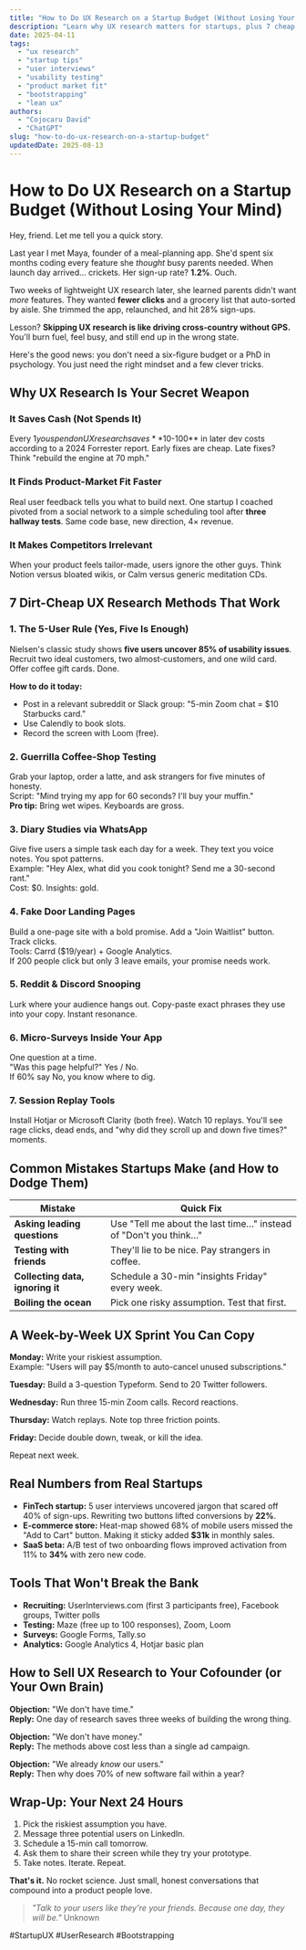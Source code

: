 ```yaml
---
title: "How to Do UX Research on a Startup Budget (Without Losing Your Mind)"
description: "Learn why UX research matters for startups, plus 7 cheap methods you can start today to build products people actually want."
date: 2025-04-11
tags:
  - "ux research"
  - "startup tips"
  - "user interviews"
  - "usability testing"
  - "product market fit"
  - "bootstrapping"
  - "lean ux"
authors:
  - "Cojocaru David"
  - "ChatGPT"
slug: "how-to-do-ux-research-on-a-startup-budget"
updatedDate: 2025-08-13
---
```


# How to Do UX Research on a Startup Budget (Without Losing Your Mind)

Hey, friend. Let me tell you a quick story.

Last year I met Maya, founder of a meal-planning app. She'd spent six months coding every feature she *thought* busy parents needed. When launch day arrived… crickets. Her sign-up rate? **1.2%**. Ouch.

Two weeks of lightweight UX research later, she learned parents didn't want *more* features. They wanted **fewer clicks** and a grocery list that auto-sorted by aisle. She trimmed the app, relaunched, and hit 28% sign-ups.

Lesson? **Skipping UX research is like driving cross-country without GPS.** You'll burn fuel, feel busy, and still end up in the wrong state.

Here's the good news: you don't need a six-figure budget or a PhD in psychology. You just need the right mindset and a few clever tricks.

## Why UX Research Is Your Secret Weapon

### It Saves Cash (Not Spends It)

Every $1 you spend on UX research saves **$10-100** in later dev costs according to a 2024 Forrester report. Early fixes are cheap. Late fixes? Think "rebuild the engine at 70 mph."

### It Finds Product-Market Fit Faster

Real user feedback tells you what to build next. One startup I coached pivoted from a social network to a simple scheduling tool after **three hallway tests**. Same code base, new direction, 4× revenue.

### It Makes Competitors Irrelevant

When your product feels tailor-made, users ignore the other guys. Think Notion versus bloated wikis, or Calm versus generic meditation CDs.

## 7 Dirt-Cheap UX Research Methods That Work

### 1. The 5-User Rule (Yes, Five Is Enough)

Nielsen's classic study shows **five users uncover 85% of usability issues**. Recruit two ideal customers, two almost-customers, and one wild card. Offer coffee gift cards. Done.

**How to do it today:**
- Post in a relevant subreddit or Slack group: "5-min Zoom chat = $10 Starbucks card."
- Use Calendly to book slots.
- Record the screen with Loom (free).

### 2. Guerrilla Coffee-Shop Testing

Grab your laptop, order a latte, and ask strangers for five minutes of honesty.  
Script: "Mind trying my app for 60 seconds? I'll buy your muffin."  
**Pro tip:** Bring wet wipes. Keyboards are gross.

### 3. Diary Studies via WhatsApp

Give five users a simple task each day for a week. They text you voice notes. You spot patterns.  
Example: "Hey Alex, what did you cook tonight? Send me a 30-second rant."  
Cost: $0. Insights: gold.

### 4. Fake Door Landing Pages

Build a one-page site with a bold promise. Add a "Join Waitlist" button. Track clicks.  
Tools: Carrd ($19/year) + Google Analytics.  
If 200 people click but only 3 leave emails, your promise needs work.

### 5. Reddit & Discord Snooping

Lurk where your audience hangs out. Copy-paste exact phrases they use into your copy. Instant resonance.

### 6. Micro-Surveys Inside Your App

One question at a time.  
"Was this page helpful?" Yes / No.  
If 60% say No, you know where to dig.

### 7. Session Replay Tools

Install Hotjar or Microsoft Clarity (both free). Watch 10 replays. You'll see rage clicks, dead ends, and "why did they scroll up and down five times?" moments.

## Common Mistakes Startups Make (and How to Dodge Them)

| Mistake | Quick Fix |
|--------|-----------|
| **Asking leading questions** | Use "Tell me about the last time…" instead of "Don't you think…" |
| **Testing with friends** | They'll lie to be nice. Pay strangers in coffee. |
| **Collecting data, ignoring it** | Schedule a 30-min "insights Friday" every week. |
| **Boiling the ocean** | Pick one risky assumption. Test that first. |

## A Week-by-Week UX Sprint You Can Copy

**Monday:** Write your riskiest assumption.  
Example: "Users will pay $5/month to auto-cancel unused subscriptions."

**Tuesday:** Build a 3-question Typeform. Send to 20 Twitter followers.

**Wednesday:** Run three 15-min Zoom calls. Record reactions.

**Thursday:** Watch replays. Note top three friction points.

**Friday:** Decide double down, tweak, or kill the idea.

Repeat next week.

## Real Numbers from Real Startups

- **FinTech startup:** 5 user interviews uncovered jargon that scared off 40% of sign-ups. Rewriting two buttons lifted conversions by **22%**.
- **E-commerce store:** Heat-map showed 68% of mobile users missed the "Add to Cart" button. Making it sticky added **$31k** in monthly sales.
- **SaaS beta:** A/B test of two onboarding flows improved activation from 11% to **34%** with zero new code.

## Tools That Won't Break the Bank

- **Recruiting:** UserInterviews.com (first 3 participants free), Facebook groups, Twitter polls
- **Testing:** Maze (free up to 100 responses), Zoom, Loom
- **Surveys:** Google Forms, Tally.so
- **Analytics:** Google Analytics 4, Hotjar basic plan

## How to Sell UX Research to Your Cofounder (or Your Own Brain)

**Objection:** "We don't have time."  
**Reply:** One day of research saves three weeks of building the wrong thing.

**Objection:** "We don't have money."  
**Reply:** The methods above cost less than a single ad campaign.

**Objection:** "We already *know* our users."  
**Reply:** Then why does 70% of new software fail within a year?

## Wrap-Up: Your Next 24 Hours

1. Pick the riskiest assumption you have.
2. Message three potential users on LinkedIn.
3. Schedule a 15-min call tomorrow.
4. Ask them to share their screen while they try your prototype.
5. Take notes. Iterate. Repeat.

**That's it.** No rocket science. Just small, honest conversations that compound into a product people love.

> _"Talk to your users like they're your friends. Because one day, they will be."_   Unknown

#StartupUX #UserResearch #Bootstrapping